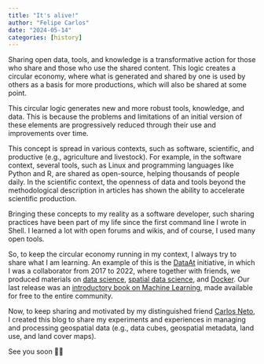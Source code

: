 ```yaml
---
title: "It's alive!"
author: "Felipe Carlos"
date: "2024-05-14"
categories: [history]
---
```


Sharing open data, tools, and knowledge is a transformative action for those who share and those who use the shared content. This logic creates a circular economy, where what is generated and shared by one is used by others as a basis for more productions, which will also be shared at some point.

This circular logic generates new and more robust tools, knowledge, and data. This is because the problems and limitations of an initial version of these elements are progressively reduced through their use and improvements over time.

This concept is spread in various contexts, such as software, scientific, and productive (e.g., agriculture and livestock). For example, in the software context, several tools, such as Linux and programming languages like Python and R, are shared as open-source, helping thousands of people daily. In the scientific context, the openness of data and tools beyond the methodological description in articles has shown the ability to accelerate scientific production.

Bringing these concepts to my reality as a software developer, such sharing practices have been part of my life since the first command line I wrote in Shell. I learned a lot with open forums and wikis, and of course, I used many open tools.

So, to keep the circular economy running in my context, I always try to share what I am learning. An example of this is the [DataAt](https://github.com/dataAt) initiative, in which I was a collaborator from 2017 to 2022, where together with friends, we produced materials on [data science](https://dataat.github.io/introducao-analise-de-dados/), [spatial data science](https://dataat.github.io/introducao-analise-de-dados-espaciais/introdu%C3%A7%C3%A3o.html), and [Docker](https://dataat.github.io/introducao-docker/). Our last release was an [introductory book on Machine Learning](https://dataat.github.io/introducao-ao-machine-learning/), made available for free to the entire community.

Now, to keep sharing and motivated by my distinguished friend [Carlos Neto](https://carlosneto.dev/), I created this blog to share my experiments and experiences in managing and processing geospatial data (e.g., data cubes, geospatial metadata, land use, and land cover maps).

See you soon 👋🏾
